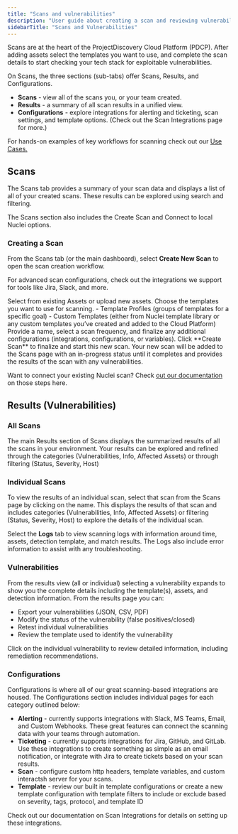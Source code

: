 ```yaml
---
title: "Scans and vulnerabilities"
description: "User guide about creating a scan and reviewing vulnerabilities"
sidebarTitle: "Scans and Vulnerabilities"
---
```


Scans are at the heart of the ProjectDiscovery Cloud Platform (PDCP). 
After adding assets select the templates you want to use, and complete the scan details to start checking your tech stack for exploitable vulnerabilities.

On Scans, the three sections (sub-tabs) offer Scans, Results, and Configurations.

  - **Scans** -  view all of the scans you, or your team created.
  - **Results** - a summary of all scan results in a unified view.
  - **Configurations** - explore integrations for alerting and ticketing, scan settings, and template options. (Check out the Scan Integrations page for more.) 

<Info> For hands-on examples of key workflows for scanning check out our [Use Cases.](/cloud/usecases) </Info>

## Scans
The Scans tab provides a summary of your scan data and displays a list of all of your created scans. These results can be explored using search and filtering.

The Scans section also includes the Create Scan and Connect to local Nuclei options.


### Creating a Scan
From the Scans tab (or the main dashboard), select **Create New Scan** to open the scan creation workflow.

For advanced scan configurations, check out the integrations we support for tools like Jira, Slack, and more. 

<Steps>
  <Step title="Select Assets">
    Select from existing Assets or upload new assets.
  </Step>
  <Step title="Choose your templates">
    Choose the templates you want to use for scanning.
    - Template Profiles (groups of templates for a specific goal)
    - Custom Templates (either from Nuclei template library or any custom templates you’ve created and added to the Cloud Platform)
  </Step>
  <Step title="Finalize configuration">
    Provide a name, select a scan frequency, and finalize any additional configurations (integrations, configurations, or variables).
  </Step>
  <Step title="Create your scan">
    Click **Create Scan** to finalize and start this new scan. Your new scan will be added to the Scans page with an in-progress status until it completes and provides the results of the scan with any vulnerabilities. 

  </Step>
</Steps>

<Tip> Want to connect your existing Nuclei scan? Check [out our documentation](/cloud/scanning/nuclei-scan) on those steps here. </Tip>

## Results (Vulnerabilities) 

### All Scans
The main Results section of Scans displays the summarized results of all the scans in your environment. 
Your results can be explored and refined through the categories (Vulnerabilities, Info, Affected Assets) or through filtering (Status, Severity, Host)

### Individual Scans
To view the results of an individual scan, select that scan from the Scans page by clicking on the name. This displays the results of that scan and includes categories (Vulnerabilities, Info, Affected Assets) or filtering (Status, Severity, Host) to explore the details of the individual scan. 

Select the **Logs** tab to view scanning logs with information around time, assets, detection template, and match results. The Logs also include error information to assist with any troubleshooting. 

### Vulnerabilities
From the results view (all or individual) selecting a vulnerability expands to show you the complete details including the template(s), assets, and detection information. From the results page you can:

 - Export your vulnerabilities (JSON, CSV, PDF)
 - Modify the status of the vulnerability (false positives/closed)
 - Retest individual vulnerabilities
 - Review the template used to identify the vulnerability

Click on the individual vulnerability to review detailed information, including remediation recommendations.

### Configurations

Configurations is where all of our great scanning-based integrations are housed. The Configurations section includes individual pages for each category outlined below:

 - **Alerting** - currently supports integrations with Slack, MS Teams, Email, and Custom Webhooks. These great features can connect the scanning data with your teams through automation. 
 - **Ticketing** - currently supports integrations for Jira, GitHub, and GitLab. Use these integrations to create something as simple as an email notification, or integrate with Jira to create tickets based on your scan results. 
 - **Scan** -  configure custom http headers, template variables, and custom interactsh server for your scans.
 - **Template** - review our built in template configurations or create a new template configuration with template filters to include or exclude based on severity, tags, protocol, and template ID

<Tip> Check out our documentation on Scan Integrations for details on setting up these integrations. </Tip>